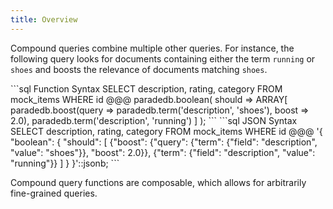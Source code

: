```yaml
---
title: Overview
---
```


Compound queries combine multiple other queries. For instance, the following query looks for documents containing either the term `running` or `shoes` and boosts the relevance of documents matching `shoes`.

<CodeGroup>
```sql Function Syntax
SELECT description, rating, category
FROM mock_items
WHERE id @@@ paradedb.boolean(
    should => ARRAY[
        paradedb.boost(query => paradedb.term('description', 'shoes'), boost => 2.0),
        paradedb.term('description', 'running')
    ]
);
```
```sql JSON Syntax
SELECT description, rating, category
FROM mock_items
WHERE id @@@
'{
    "boolean": {
        "should": [
            {"boost": {"query": {"term": {"field": "description", "value": "shoes"}}, "boost": 2.0}},
            {"term": {"field": "description", "value": "running"}}
        ]
    }
}'::jsonb;
```
</CodeGroup>

<div className="mt-8" />

Compound query functions are composable, which allows for arbitrarily fine-grained queries.

